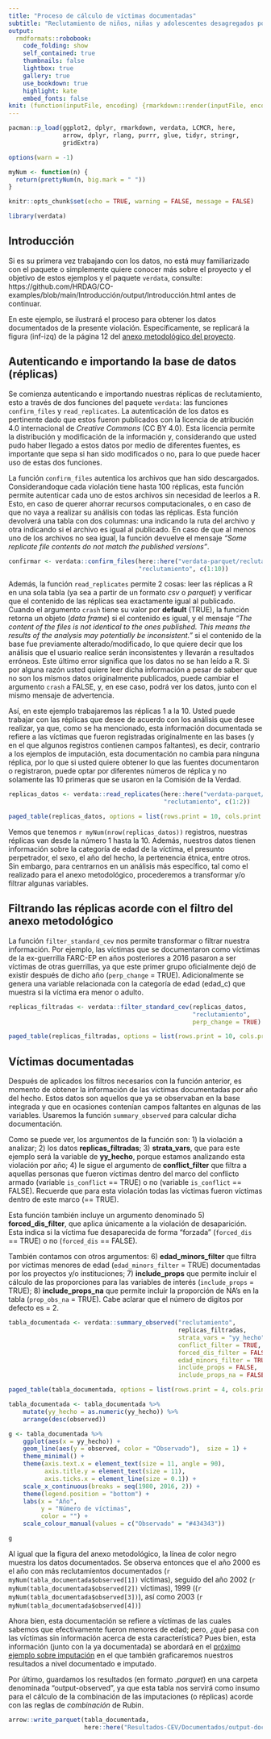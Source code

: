 ```yaml
---
title: "Proceso de cálculo de víctimas documentadas"
subtitle: "Reclutamiento de niños, niñas y adolescentes desagregados por año del hecho: 1990-2017"
output:
  rmdformats::robobook:
    code_folding: show
    self_contained: true
    thumbnails: false
    lightbox: true
    gallery: true
    use_bookdown: true
    highlight: kate
    embed_fonts: false
knit: (function(inputFile, encoding) {rmarkdown::render(inputFile, encoding = encoding, output_dir = "../output") })
---
```


```r

pacman::p_load(ggplot2, dplyr, rmarkdown, verdata, LCMCR, here,
               arrow, dplyr, rlang, purrr, glue, tidyr, stringr, 
               gridExtra)

options(warn = -1)
```

```r

myNum <- function(n) {
  return(prettyNum(n, big.mark = " "))
}

knitr::opts_chunk$set(echo = TRUE, warning = FALSE, message = FALSE)

```

```r

library(verdata)

```

## Introducción {-}

Si es su primera vez trabajando con los datos, no está muy familiarizado con el 
paquete o simplemente quiere conocer más sobre el proyecto y el objetivo de 
estos ejemplos y el paquete `verdata`, consulte:
https://github.com/HRDAG/CO-examples/blob/main/Introducción/output/Introducción.html 
antes de continuar. 

En este ejemplo, se ilustrará el proceso para obtener los datos documentados de 
la presente violación. Específicamente, se replicará la figura (inf-izq) de la 
página 12 del [anexo metodológico del proyecto](https://www.comisiondelaverdad.co/anexo-proyecto-jep-cevhrdag).


## Autenticando e importando la base de datos (réplicas) {-}

Se comienza autenticando e importando nuestras réplicas de reclutamiento, esto a 
través de dos funciones del paquete `verdata`: las funciones `confirm_files` y 
`read_replicates`. La autenticación de los datos es pertinente dado que estos 
fueron publicados con la licencia de atribución 4.0 internacional de *Creative Commons* 
(CC BY 4.0). Esta licencia permite la distribución y modificación de la 
información y, considerando que usted pudo haber llegado a estos datos por medio 
de diferentes fuentes, es importante que sepa si han sido modificados o no, para 
lo que puede hacer uso de estas dos funciones. 

La función `confirm_files` autentica los archivos que han sido descargados. 
Considerandoque cada violación tiene hasta 100 réplicas, esta función permite 
autenticar cada uno de estos archivos sin necesidad de leerlos a R. Esto, en 
caso de querer ahorrar recursos computacionales, o en caso de que no vaya a 
realizar su análisis con todas las réplicas. Esta función devolverá una tabla 
con dos columnas: una indicando la ruta del archivo y otra indicando si el archivo 
es igual al publicado. En caso de que al menos uno de los archivos no sea igual, 
la función devuelve el mensaje _"Some replicate file contents do not match the published versions"_. 

```r

confirmar <- verdata::confirm_files(here::here("verdata-parquet/reclutamiento"),
                                    "reclutamiento", c(1:10))

```

Además, la función `read_replicates` permite 2 cosas: leer las réplicas a R en
una sola tabla (ya sea a partir de un formato *csv* o *parquet*) y verificar 
que el contenido de las réplicas sea exactamente igual al publicado.
Cuando el argumento `crash` tiene su valor por **default** (TRUE), la función 
retorna un objeto (*data frame*) si el contenido es igual, y el mensaje
_"The content of the files is not identical to the ones published. This means the results of the analysis may potentially be inconsistent."_ si el contenido de la base fue 
previamente alterado/modificado, lo que quiere decir que los análisis que el 
usuario realice serán inconsistentes y llevarán a resultados erróneos. Este 
último error significa que los datos no se han leído a R. Si por alguna 
razón usted quiere leer dicha información a pesar de saber que no son los mismos 
datos originalmente publicados, puede cambiar el argumento `crash` a FALSE, y, 
en ese caso, podrá ver los datos, junto con el mismo mensaje de advertencia. 

Así, en este ejemplo trabajaremos las réplicas 1 a la 10. Usted puede trabajar con 
las réplicas que desee de acuerdo con los análisis que desee realizar, ya que, 
como se ha mencionado, esta información documentada se refiere a las 
víctimas que fueron registradas originalmente en las bases (y en el que algunos 
registros contienen campos faltantes), es decir, contrario a los ejemplos de 
imputación, esta documentación no cambia para ninguna réplica, por lo que si 
usted quiere obtener lo que las fuentes documentaron o registraron, puede optar 
por diferentes números de réplica y no solamente las 10 primeras que se usaron 
en la Comisión de la Verdad.

```r

replicas_datos <- verdata::read_replicates(here::here("verdata-parquet/reclutamiento"),
                                           "reclutamiento", c(1:2))

paged_table(replicas_datos, options = list(rows.print = 10, cols.print = 5))

```

Vemos que tenemos `r myNum(nrow(replicas_datos))` registros, nuestras réplicas 
van desde la número 1 hasta la 10. Además, nuestros datos tienen información 
sobre la categoría de edad de la víctima, el presunto perpetrador, el sexo, 
el año del hecho, la pertenencia étnica, entre otros. 
Sin embargo, para centrarnos en un análisis más específico, tal como el realizado
para el anexo metodológico, procederemos a transformar y/o filtrar 
algunas variables. 

## Filtrando las réplicas acorde con el filtro del anexo metodológico {-}

La función `filter_standard_cev` nos permite transformar o filtrar nuestra
información. Por ejemplo, las víctimas que se documentaron como víctimas 
de la ex-guerrilla FARC-EP en años posteriores a 2016 pasaron a ser víctimas de 
otras guerrillas, ya que este primer grupo oficialmente dejó de existir después 
de dicho año (`perp_change` = TRUE). Adicionalmente se genera una variable 
relacionada con la categoría de edad (edad_c) que muestra si la víctima era 
menor o adulto.

```r

replicas_filtradas <- verdata::filter_standard_cev(replicas_datos,
                                                   "reclutamiento", 
                                                   perp_change = TRUE)

paged_table(replicas_filtradas, options = list(rows.print = 10, cols.print = 5))

```

## Víctimas documentadas {-}

Después de aplicados los filtros necesarios con la función anterior, es momento 
de obtener la información de las víctimas documentadas por  año del hecho. 
Estos datos son aquellos que ya se observaban en la base integrada y que 
en ocasiones contenían campos faltantes en algunas de las variables. 
Usaremos la función `summary_observed` para calcular dicha documentación.

Como se puede ver, los argumentos de la función son: 1) la violación a analizar;
2) los datos **replicas_filtradas**; 3) **strata_vars**, que para este ejemplo 
será la variable de **yy_hecho**, porque estamos analizando esta violación por 
año; 4) le sigue el argumento de **conflict_filter** que filtra a aquellas 
personas que fueron víctimas dentro del marco del conflicto armado (variable
`is_conflict` == TRUE) o no (variable `is_conflict` == FALSE). Recuerde que
para esta violación todas las víctimas fueron víctimas dentro de este marco 
(== TRUE).

Esta función también incluye un argumento denominado 5) **forced_dis_filter**, que 
aplica únicamente a la violación de desaparición. Esta indica si la víctima fue 
desaparecida de forma "forzada" (`forced_dis` == TRUE) o no (`forced_dis` == FALSE). 

También contamos con otros argumentos: 6) **edad_minors_filter** que filtra por 
víctimas menores de edad (`edad_minors_filter` = TRUE) documentadas por los 
proyectos y/o instituciones; 7) **include_props** que permite incluir el cálculo 
de las proporciones para las variables de interés (`include_props` = TRUE); 
8) **include_props_na** que permite incluir la proporción de NA's en la tabla 
(`prop_obs_na` = TRUE). Cabe aclarar que el número de digitos por defecto es = 2.

```r

tabla_documentada <- verdata::summary_observed("reclutamiento",
                                               replicas_filtradas, 
                                               strata_vars = "yy_hecho",
                                               conflict_filter = TRUE,
                                               forced_dis_filter = FALSE,
                                               edad_minors_filter = TRUE,
                                               include_props = FALSE,
                                               include_props_na = FALSE)

paged_table(tabla_documentada, options = list(rows.print = 4, cols.print = 4))

```

```r

tabla_documentada <- tabla_documentada %>%
    mutate(yy_hecho = as.numeric(yy_hecho)) %>% 
    arrange(desc(observed))

g <- tabla_documentada %>%
    ggplot(aes(x = yy_hecho)) +
    geom_line(aes(y = observed, color = "Observado"),  size = 1) +
    theme_minimal() +
    theme(axis.text.x = element_text(size = 11, angle = 90),
          axis.title.y = element_text(size = 11),
          axis.ticks.x = element_line(size = 0.1)) +
    scale_x_continuous(breaks = seq(1980, 2016, 2)) +
    theme(legend.position = "bottom") +
    labs(x = "Año",
         y = "Número de víctimas",
         color = "") +
    scale_colour_manual(values = c("Observado" = "#434343"))

g

```

Al igual que la figura del anexo metodológico, la línea de color negro muestra 
los datos documentados. Se observa entonces que el año 2000 es el año con más
reclutamientos documentados (`r myNum(tabla_documentada$observed[1])` víctimas), 
seguido del año 2002 (`r myNum(tabla_documentada$observed[2])` víctimas), 1999 
((`r myNum(tabla_documentada$observed[3])`), así como 2003 
(`r myNum(tabla_documentada$observed[4])`)

Ahora bien, esta documentación se refiere a víctimas de las cuales sabemos 
que efectivamente fueron menores de edad; pero, ¿qué pasa con las víctimas 
sin información acerca de esta característica? Pues bien, esta
información (junto con la ya documentada) se abordará en el [próximo ejemplo sobre imputación](https://github.com/HRDAG/CO-examples/blob/main/Resultados-CEV/Imputacion/output/reclutamiento-anio-imputado.html)
en el que también graficaremos nuestros resultados a nivel documentado e imputado.

Por último, guardamos los resultados (en formato *.parquet*) en una carpeta 
denominada "output-observed", ya que esta tabla nos servirá como insumo para el 
cálculo de la combinación de las imputaciones (o réplicas) acorde con las reglas de 
*combinación* de Rubin.

```r

arrow::write_parquet(tabla_documentada,
                     here::here("Resultados-CEV/Documentados/output-documentados/reclutamiento-anio-documentado.parquet"))

```